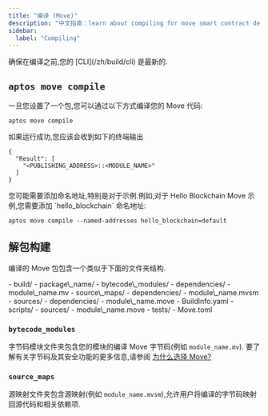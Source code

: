 ```yaml
---
title: "编译 (Move)"
description: "中文指南：learn about compiling for move smart contract development on aptos blockchain."
sidebar:
  label: "Compiling"
---
```



<Aside type="note">
  确保在编译之前,您的 [CLI](/zh/build/cli) 是最新的.
</Aside>

## `aptos move compile`

一旦您设置了一个包,您可以通过以下方式编译您的 Move 代码:

```shellscript filename="Terminal"
aptos move compile
```

如果运行成功,您应该会收到如下的终端输出

```shellscript filename="Terminal"
{
  "Result": [
    "<PUBLISHING_ADDRESS>::<MODULE_NAME>"
  ]
}
```

<Aside type="note">
  您可能需要添加命名地址,特别是对于示例.例如,对于 Hello Blockchain Move 示例,您需要添加 `hello_blockchain` 命名地址:

  ```shellscript filename="Terminal"
  aptos move compile --named-addresses hello_blockchain=default
  ```
</Aside>

## 解包构建

编译的 Move 包包含一个类似于下面的文件夹结构.

<FileTree>
  - build/
    - package\_name/
      - bytecode\_modules/
        - dependencies/
        - module\_name.mv
      - source\_maps/
        - dependencies/
        - module\_name.mvsm
      - sources/
        - dependencies/
        - module\_name.move
      - BuildInfo.yaml
  - scripts/
  - sources/
    - module\_name.move
  - tests/
  - Move.toml
</FileTree>

### `bytecode_modules`

字节码模块文件夹包含您的模块的编译 Move 字节码(例如 `module_name.mv`).
要了解有关字节码及其安全功能的更多信息,请参阅 [为什么选择 Move?](/zh/build/smart-contracts/why-move)

### `source_maps`

源映射文件夹包含源映射(例如 `module_name.mvsm`),允许用户将编译的字节码映射回源代码和相关依赖项.
